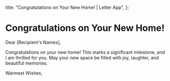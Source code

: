   title: "Congratulations on Your New Home! | Letter App",
};

# Congratulations on Your New Home!

Dear [Recipient's Names],

Congratulations on your new home! This marks a significant milestone, and I am thrilled for you. May your new space be filled with joy, laughter, and beautiful memories.

Warmest Wishes,
